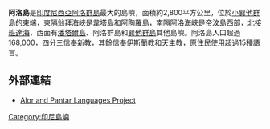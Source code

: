 {{Infobox islands
| name             = 阿洛島
| image name       = Oost-NussaTenggara.png
| image caption    = [[東努沙登加拉省|東努沙登加拉省]]地圖
| image size       = 
| locator map      = {{Location map|Indonesia|lat=-8.25|long=124.75}}
| map_custom       = yes
| native name      = 
| native name link = 
| nickname         = 
| location         = 
| coordinates      = {{coord|8|15|S|124|45|E|display=inline}}
| archipelago      = [[阿洛群島|阿洛群島]]
| total islands    = 
| major islands    = 
| area         = 2,800平方公里
| area_km2         = 
| length_km        = 
| width_km         = 
| highest mount    = 
| elevation_m      = 
| country          = {{INA}}
| country admin divisions title     = 
| country admin divisions           = 
| country admin divisions title 1   = 
| country admin divisions 1         = 
| country admin divisions title 2   = 
| country admin divisions 2         = 
| country largest city              = 
| country largest city population   = 
| population       = 168,000
| population as of = 
| density      = 每平方公里60人
| ethnic groups    = 
| additional info  =
}}

'''阿洛島'''是[[印度尼西亞|印度尼西亞]][[阿洛群島|阿洛群島]]最大的島嶼，面積約2,800平方公里，位於[[小巽他群島|小巽他群島]]的東端，東隔[[翁拜海峽|翁拜海峽]]是[[韋塔島|韋塔島]]和[[阿陶羅島|阿陶羅島]]，南隔[[阿洛海峽|阿洛海峽]]是[[帝汶島|帝汶島]]西部，北接[[班達海|班達海]]，西面有[[潘塔爾島|潘塔爾島]]、阿洛群島和[[巽他群島|巽他群島]]其他島嶼。阿洛島人口超過168,000，四分三信奉[[新教|新教]]，其餘信奉[[伊斯蘭教|伊斯蘭教]]和[[天主教|天主教]]，[[原住民|原住民]]使用超過15種語言。

==外部連結==
* [https://web.archive.org/web/20071228190921/http://www.let.leidenuniv.nl/aapp/alor.html Alor and Pantar Languages Project]

{{coord|8|15|S|124|45|E|display=title|region:ID_type:isle_source:dewiki}}

{{Authority control}}
[[Category:印尼島嶼|Category:印尼島嶼]]

{{Indonesia-stub}}